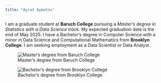 ```yaml
---
title: "Ayrat Aymetov"
---
```


I am a graduate student at **Baruch College** pursuing a *Master's degree in Statistics with a Data Science track*. My expected graduation date is the end of May 2025. I have a Bachelor's degree in Computer Science with a minor in Data Science and Computational Mathematics from **Brooklyn College**. I am seeking employment as a Data Scientist or Data Analyst.

![Master's degree from Baruch College](https://poetsandquants.com/wp-content/uploads/sites/5/2019/01/Zicklin_Baruch_Campus1-645x325.jpg)

![Bachelor’s degree from Brooklyn College](https://www.ny-engineers.com/hs-fs/hubfs/Brooklyn-College.jpg?width=738&name=Brooklyn-College.jpg)
